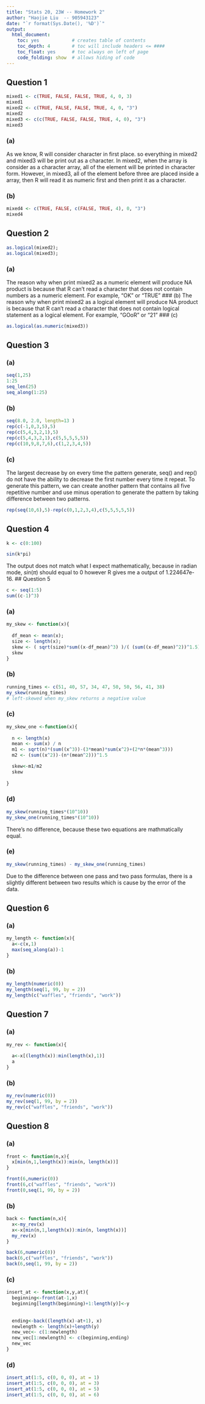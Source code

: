 ```yaml
---
title: "Stats 20, 23W -- Homework 2"
author: "Haojie Liu  -- 905943123"
date: "`r format(Sys.Date(), '%D')`"
output:
  html_document:
    toc: yes            # creates table of contents
    toc_depth: 4        # toc will include headers <= ####
    toc_float: yes      # toc always on left of page
    code_folding: show  # allows hiding of code
---
```


## Question 1

```r
mixed1 <- c(TRUE, FALSE, FALSE, TRUE, 4, 0, 3)
mixed1
mixed2 <- c(TRUE, FALSE, FALSE, TRUE, 4, 0, "3")
mixed2
mixed3 <- c(c(TRUE, FALSE, FALSE, TRUE, 4, 0), "3")
mixed3
```

### (a)
<!-- ENTER YOUR ANSWER BELOW -->
As we know, R will consider character in first place. so everything in mixed2 and mixed3 will be print out as a character. In mixed2, when the array is consider as a character array, all of the element will be printed in character form. However, in mixed3, all of the element before three are placed inside a array, then R will read it as numeric first and then print it as a character.

### (b)
<!-- ENTER YOUR ANSWER BELOW, IT CAN BE JUST THE COMMAND. NO NEED TO STORE AN OBJECT -->
```r
mixed4 <- c(TRUE, FALSE, c(FALSE, TRUE, 4), 0, "3")
mixed4
```

## Question 2

```r
as.logical(mixed2);
as.logical(mixed3);
```


### (a)
<!-- ENTER YOUR ANSWER BELOW -->
The reason why when print mixed2 as a numeric element will produce NA product is because that R can't read a character that does not contain numbers as a numeric element. For example, "OK" or "TRUE"
### (b)
<!-- ENTER YOUR ANSWER BELOW -->
The reason why when print mixed2 as a logical element will produce NA product is because that R can't read a character that does not contain logical statement as a logical element. For example, "GOoR" or "21"
### (c)
<!-- ENTER YOUR ANSWER BELOW, IT CAN BE JUST THE COMMAND. NO NEED TO STORE AN OBJECT -->
```r
as.logical(as.numeric(mixed3))
```

## Question 3

### (a)
<!-- ENTER YOUR ANSWERS BELOW, THEY CAN BE JUST THE COMMANDs. NO NEED TO STORE OBJECTs -->
```r
seq(1,25)
1:25
seq_len(25)
seq_along(1:25)
```

### (b)
<!-- ENTER YOUR ANSWERS BELOW, THEY CAN BE JUST THE COMMANDs. NO NEED TO STORE OBJECTs -->
```r
seq(8.0, 2.0, length=13 )
rep(c(-1,0,3,5),5)
rep(c(5,4,3,2,1),5)
rep(c(5,4,3,2,1),c(5,5,5,5,5))
rep(c(10,9,8,7,6),c(1,2,3,4,5))

```

### (c)
<!-- ENTER YOUR ANSWER BELOW -->
The largest decrease by on every time the pattern generate, seq() and rep() do not have the ability to decrease the first number every time it repeat. To generate this pattern, we can create another pattern that contains all five repetitive number and use minus operation to generate the pattern by taking difference between two patterns.
<!-- USE THE CODE CHUNK BELOW IF YOU'D LIKE -->
```r

rep(seq(10,6),5)-rep(c(0,1,2,3,4),c(5,5,5,5,5))

```


## Question 4
<!-- USE THE CODE CHUNK BELOW -->
```r
k <- c(0:100)

sin(k*pi)
```
<!-- ENTER YOUR EXPLANATION BELOW -->
The output does not match what I expect mathematically, because in radian mode, $sin(\pi)$ should equal to 0 however R gives me a output of 1.224647e-16.
## Question 5
```r
c <- seq(1:5)
sum((c-1)^3)

```

### (a)
<!-- CREATE THE FUNCTION IN THE CODE CHUNK BELOW -->
<!-- NAME THE FUNCTION AND ITS INPUTS EXACTLY AS STATED IN THE ASSIGNENT -->
```r

my_skew <- function(x){
  
  df_mean <- mean(x);
  size <- length(x);
  skew <- ( sqrt(size)*sum((x-df_mean)^3) )/( (sum((x-df_mean)^2))^1.5)
  skew
}


```

### (b)
<!-- USE THE CODE CHUNK BELOW -->
```r
running_times <- c(51, 40, 57, 34, 47, 50, 50, 56, 41, 38)
my_skew(running_times)
# left-skewed when my_skew returns a negative value
```

### (c)
<!-- CREATE THE FUNCTION IN THE CODE CHUNK BELOW -->
<!-- NAME THE FUNCTION AND ITS INPUTS EXACTLY AS STATED IN THE ASSIGNENT -->
```r
my_skew_one <-function(x){
  
  n <- length(x)
  mean <- sum(x) / n
  m1 <- sqrt(n)*(sum((x^3))-(3*mean)*sum(x^2)+(2*n*(mean^3)))
  m2 <- (sum((x^2))-(n*(mean^2)))^1.5

  skew<-m1/m2
  skew
  
}


```

### (d)
<!-- USE THE CODE CHUNK BELOW -->
```r
my_skew(running_times*(10^10))
my_skew_one(running_times*(10^10))
```
<!-- ENTER YOUR EXPLANATION BELOW -->
There's no difference, because these two equations are mathmatically equal. 

### (e)
<!-- USE THE CODE CHUNK BELOW IF YOU'D LIKE -->
```r
my_skew(running_times) - my_skew_one(running_times)
```

<!-- ENTER YOUR ANSWER BELOW -->
Due to the difference between one pass and two pass formulas, there is a slightly different between two results which is cause by the error of the data. 

## Question 6

### (a)
<!-- CREATE THE FUNCTION IN THE CODE CHUNK BELOW -->
<!-- NAME THE FUNCTION AND ITS INPUTS EXACTLY AS STATED IN THE ASSIGNENT -->
```r
my_length <- function(x){
  a<-c(x,1)
  max(seq_along(a))-1
}

```

### (b)
<!-- USE THE CODE CHUNK BELOW -->
```r
my_length(numeric(0))
my_length(seq(1, 99, by = 2))
my_length(c("waffles", "friends", "work"))
```

## Question 7

### (a)
<!-- CREATE THE FUNCTION IN THE CODE CHUNK BELOW -->
<!-- NAME THE FUNCTION AND ITS INPUTS EXACTLY AS STATED IN THE ASSIGNENT -->
```r

my_rev <- function(x){
  
  a<-x[(length(x)):min(length(x),1)]
  a
}

```

### (b)
<!-- USE THE CODE CHUNK BELOW -->
```r

my_rev(numeric(0))
my_rev(seq(1, 99, by = 2))
my_rev(c("waffles", "friends", "work"))
```

## Question 8

### (a)
<!-- CREATE THE FUNCTION IN THE CODE CHUNK BELOW -->
<!-- NAME THE FUNCTION AND ITS INPUTS EXACTLY AS STATED IN THE ASSIGNENT -->
```r
front <- function(n,x){
  x[min(n,1,length(x)):min(n, length(x))]
}

front(6,numeric(0))
front(6,c("waffles", "friends", "work"))
front(0,seq(1, 99, by = 2))
```

### (b)
<!-- CREATE THE FUNCTION IN THE CODE CHUNK BELOW -->
<!-- NAME THE FUNCTION AND ITS INPUTS EXACTLY AS STATED IN THE ASSIGNENT -->
```r
back <- function(n,x){
  x<-my_rev(x)
  x<-x[min(n,1,length(x)):min(n, length(x))]
  my_rev(x)
}

back(6,numeric(0))
back(6,c("waffles", "friends", "work"))
back(6,seq(1, 99, by = 2))
```


### (c)
<!-- CREATE THE FUNCTION IN THE CODE CHUNK BELOW -->
<!-- NAME THE FUNCTION AND ITS INPUTS EXACTLY AS STATED IN THE ASSIGNENT -->
```r
insert_at <- function(x,y,at){
  beginning<-front(at-1,x)
  beginning[length(beginning)+1:length(y)]<-y
  
  
  ending<-back((length(x)-at+1), x)
  newlength <- length(x)+length(y)
  new_vec<- c(1:newlength)
  new_vec[1:newlength] <- c(beginning,ending)
  new_vec
}
```

### (d)
<!-- USE THE CODE CHUNK BELOW -->
```r

insert_at(1:5, c(0, 0, 0), at = 1)
insert_at(1:5, c(0, 0, 0), at = 3)
insert_at(1:5, c(0, 0, 0), at = 5)
insert_at(1:5, c(0, 0, 0), at = 6)
```








